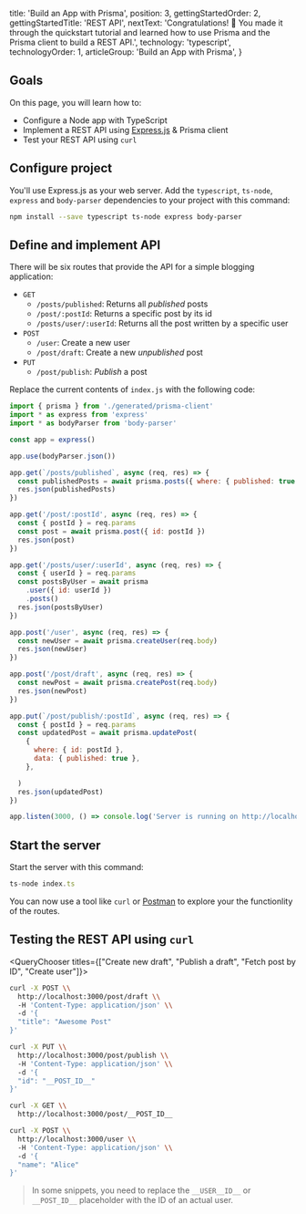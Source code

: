
  title: 'Build an App with Prisma',
  position: 3,
  gettingStartedOrder: 2,
  gettingStartedTitle: 'REST API',
  nextText: 'Congratulations! 🚀 You made it through the quickstart tutorial and learned how to use Prisma and the Prisma client to build a REST API.',
  technology: 'typescript',
  technologyOrder: 1,
  articleGroup: 'Build an App with Prisma',
}

## Goals

On this page, you will learn how to:

- Configure a Node app with TypeScript
- Implement a REST API using [Express.js](https://expressjs.com/) & Prisma client
- Test your REST API using `curl`

## Configure project

You'll use Express.js as your web server. Add the `typescript`, `ts-node`, `express` and `body-parser` dependencies to your project with this command:

```bash
npm install --save typescript ts-node express body-parser
```

## Define and implement API

There will be six routes that provide the API for a simple blogging application:

- `GET`
  - `/posts/published`: Returns all _published_ posts
  - `/post/:postId`: Returns a specific post by its id
  - `/posts/user/:userId`: Returns all the post written by a specific user
- `POST`
  - `/user`: Create a new user
  - `/post/draft`: Create a new _unpublished_ post
- `PUT`
  - `/post/publish`: _Publish_ a post

Replace the current contents of `index.js` with the following code:

```js lineNumbers,copy
import { prisma } from './generated/prisma-client'
import * as express from 'express'
import * as bodyParser from 'body-parser'

const app = express()

app.use(bodyParser.json())

app.get(`/posts/published`, async (req, res) => {
  const publishedPosts = await prisma.posts({ where: { published: true } })
  res.json(publishedPosts)
})

app.get('/post/:postId', async (req, res) => {
  const { postId } = req.params
  const post = await prisma.post({ id: postId })
  res.json(post)
})

app.get('/posts/user/:userId', async (req, res) => {
  const { userId } = req.params
  const postsByUser = await prisma
    .user({ id: userId })
    .posts()
  res.json(postsByUser)
})

app.post('/user', async (req, res) => {
  const newUser = await prisma.createUser(req.body)
  res.json(newUser)
})

app.post('/post/draft', async (req, res) => {
  const newPost = await prisma.createPost(req.body)
  res.json(newPost)
})

app.put(`/post/publish/:postId`, async (req, res) => {
  const { postId } = req.params
  const updatedPost = await prisma.updatePost(
    {
      where: { id: postId },
      data: { published: true },
    },

  )
  res.json(updatedPost)
})

app.listen(3000, () => console.log('Server is running on http://localhost:3000'))
```

## Start the server

Start the server with this command:

```js
ts-node index.ts
```

You can now use a tool like `curl` or [Postman](https://www.getpostman.com/) to explore your the functionlity of the routes.

## Testing the REST API using `curl`

<QueryChooser titles={["Create new draft", "Publish a draft", "Fetch post by ID", "Create user"]}>

```bash copy
curl -X POST \\
  http://localhost:3000/post/draft \\
  -H 'Content-Type: application/json' \\
  -d '{
  "title": "Awesome Post"
}'
```

```bash copy
curl -X PUT \\
  http://localhost:3000/post/publish \\
  -H 'Content-Type: application/json' \\
  -d '{
  "id": "__POST_ID__"
}'
```

```bash copy
curl -X GET \\
  http://localhost:3000/post/__POST_ID__
```

```bash copy
curl -X POST \\
  http://localhost:3000/user \\
  -H 'Content-Type: application/json' \\
  -d '{
  "name": "Alice"
}'
```

</QueryChooser>

> In some snippets, you need to replace the `__USER__ID__` or `__POST_ID__` placeholder with the ID of an actual user.
